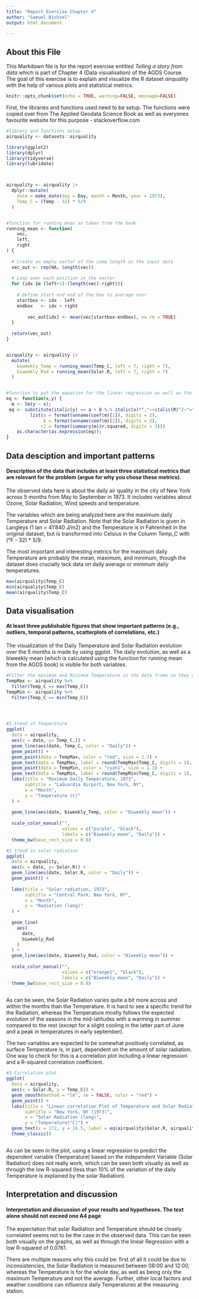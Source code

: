 ```yaml
---
title: "Report Exercise Chapter 4"
author: "Samuel Bichsel"
output: html_document

---
```


## About this File

This Markdown file is for the report exercise entitled *Telling a story from data* which is part of Chapter 4 (Data visualisation) of the AGDS Course. The goal of this exercise is to explain and visualize the R dataset *airquality* with the help of various plots and statistical metrics.  

```r
knitr::opts_chunk$set(echo = TRUE, warning=FALSE, message=FALSE)
```

First, the libraries and functions used need to be setup. The functions were copied over from The Applied Geodata Science Book as well as everyones favourite website for this purpose - stackoverflow.com  

``` r
#library and functions setup 
airquality <- datasets::airquality

library(ggplot2)
library(dplyr)
library(tidyverse)
library(lubridate)



airquality <- airquality |>
  dplyr::mutate(
    date = make_date(day = Day, month = Month, year = 1973),
    Temp_C = (Temp - 32) * 5/9
  )


#function for running mean as taken from the book
running_mean <- function(
    vec,
    left,
    right
) {
  
  # Create an empty vector of the same length as the input data
  vec_out <- rep(NA, length(vec))
  
  # Loop over each position in the vector
  for (idx in (left+1):(length(vec)-right)){
    
    # Define start and end of the box to average over
    startbox <- idx - left
    endbox   <- idx + right
        
        vec_out[idx] <- mean(vec[startbox:endbox], na.rm = TRUE)
  }
  
  return(vec_out)
}


airquality <- airquality |>
  mutate(
    biweekly_Temp = running_mean(Temp_C, left = 7, right = 7),
    biweekly_Rad = running_mean(Solar.R, left = 7, right = 7)
  )


#function to put the equation for the linear regression as well as the R-Squared on graphic 3. Thank you StackOverflow 
eq <- function(x,y) {
  m <- lm(y ~ x);
 eq <- substitute(italic(y) == a + b %.% italic(x)*","~~italic(R)^2~"="~r2, 
         list(a = format(unname(coef(m)[1]), digits = 2),
              b = format(unname(coef(m)[2]), digits = 2),
             r2 = format(summary(m)$r.squared, digits = 3)))
    as.character(as.expression(eq));
}

```
## Data desciption and important patterns

#### Description of the data that includes at least three statistical metrics that are relevant for the problem (argue for why you chose these metrics).

The observed data here is about the daily air quality in the city of New York across 5 months from May to September in 1973. It includes variables about Ozone, Solar Radiation, Wind speeds and temperature.

The variables which are being analyzed here are the maximum daily Temperature and Solar Radiation. Note that the  Solar Radiation is given in Langleys (1 lan = 41'840 J/m2) and the Temperature is in Fahrenheit in the original dataset, but is transformed into Celsius in the Column Temp_C with (°F - 32) * 5/9. 

The most important and interesting metrics for the maximum daily Temperature are probably the mean, maximum, and minimum, though the dataset does crucially lack data on daily average or minimum daily temperatures. 
``` r
max(airquality$Temp_C)
min(airquality$Temp_C)
mean(airquality$Temp_C)
```


## Data visualisation 

#### At least three publishable figures that show important patterns (e.g., outliers, temporal patterns, scatterplots of correlations, etc.)

The visualization of the Daily Temperature and Solar Radiation evolution over the 5 months is made by using ggplot. The daily evolution, as well as a biweekly mean (which is calculated using the function for running mean from the AGDS book) is visible for both variables. 

``` r
#Filter the maximum and Minimum Temperature in the data frame so they can be put onto the plot as points
TempMax <- airquality %>%
  filter(Temp_C == max(Temp_C))
TempMin <- airquality %>%
  filter(Temp_C == min(Temp_C))




#1 trend of Temperature
ggplot(
  data = airquality,
  aes(x = date, y= Temp_C,)) +
  geom_line(aes(date, Temp_C, color = "Daily")) +
  geom_point() +
  geom_point(data = TempMax, color = "red", size = 1.3) + 
  geom_text(data = TempMax, label = round(TempMax$Temp_C, digits = 1), nudge_y = 0.9, size = 3) +
  geom_point(data = TempMin, color = "cyan1", size = 1.3) +
  geom_text(data = TempMin, label = round(TempMin$Temp_C, digits = 1), nudge_x = -5, size = 3) +
  labs(title = "Maximum Daily Temperature, 1973",
       subtitle = "LaGuardia Airport, New York, NY",
       x = "Month", 
       y = "Temperature (C)"
  ) +
  
  geom_line(aes(date, biweekly_Temp, color = "Biweekly mean")) +
  
  scale_color_manual("",
                     values = c("purple", "black"),
                     labels = c("Biweekly mean", "Daily")) +
  theme_bw(base_rect_size = 0.8)


```


``` r
#2 trend in solar radiation
ggplot(
  data = airquality,
  aes(x = date, y= Solar.R)) +
  geom_line(aes(date, Solar.R, color = "Daily")) +
  geom_point() +
  
  labs(title = "Solar radiation, 1973",
       subtitle = "Central Park, New York, NY",
       x = "Month", 
       y = "Radiation (lang)"
  ) +
  
  geom_line(
    aes(
      date, 
      biweekly_Rad
    )
  ) +
  geom_line(aes(date, biweekly_Rad, color = "Biweekly mean")) +
  
  scale_color_manual("",
                     values = c("orange1", "black"),
                     labels = c("Biweekly mean", "Daily")) +
  theme_bw(base_rect_size = 0.8)
  
```

As can be seen, the Solar Radiation varies quite a bit more across and within the months than the Temperature. It is hard to see a specific trend for the Radiation, whereas the Temperature mostly follows the expected evolution of the seasons in the mid-latitudes with a warming in summer compared to the rest (except for a slight cooling in the latter part of June and a peak in temperatures in early september).

The two variables are expected to be somewhat positively correlated, as surface Temperature is, in part, dependent on the amount of solar radiation. One way to check for this is a correlation plot including a linear regression and a R-squared correlation coefficient. 

``` r
#3 Correlation plot 
ggplot(
  data = airquality,
  aes(x = Solar.R, y = Temp_C)) +
  geom_smooth(method = "lm", se = FALSE, color = "red") +
  geom_point() +
  labs(title = "Linear correlation Plot of Temperature and Solar Radiation",
       subtitle = "New York, NY (1973)",
       x = "Solar Radiation (lang)",
       y = "Temperature(°C)") + 
  geom_text(x = 172, y = 16.5, label = eq(airquality$Solar.R, airquality$Temp_C), parse = TRUE, size = 3.5) +
  theme_classic()



```

As can be seen in the plot, using a linear regression to predict the dependent variable (Temperature) based on the independent Variable (Solar Radiation) does not really work, which can be seen both visually as well as through the low R-squared (less than 10% of the variation of the daily Temperature is explained by the solar Radiation). 


## Interpretation and discussion

#### Interpretation and discussion of your results and hypotheses. The text alone should not exceed one A4 page

The expectation that solar Radiation and Temperature should be closely correlated seems not to be the case in the observed data. This can be seen both visually on the graphs, as well as through the linear Regression with a low R-squared of 0.0761. 

There are multiple reasons why this could be: first of all it could be due to inconsistencies, the Solar Radiation is measured between 08:00 and 12:00, whereas the Temperature is for the whole day, as well as being only the maximum Temperature and not the average. Further, other local factors and weather conditions can influence daily Temperatures at the measuring station. 